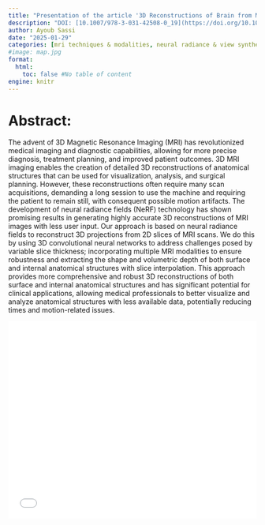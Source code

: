 ```yaml
---
title: "Presentation of the article '3D Reconstructions of Brain from MRI Scans Using Neural Radiance Fields'"
description: "DOI: [10.1007/978-3-031-42508-0_19](https://doi.org/10.1007/978-3-031-42508-0_19){target='_blank'}"
author: Ayoub Sassi
date: "2025-01-29"
categories: [mri techniques & modalities, neural radiance & view synthesis, structure-from-motion & volumetric modeling]
#image: map.jpg
format:
  html:
    toc: false #No table of content
engine: knitr
---
```


# Abstract:

The advent of 3D Magnetic Resonance Imaging (MRI) has revolutionized medical imaging and diagnostic capabilities, allowing for more precise diagnosis, treatment planning, and improved patient outcomes. 3D MRI imaging enables the creation of detailed 3D reconstructions of anatomical structures that can be used for visualization, analysis, and surgical planning. However, these reconstructions often require many scan acquisitions, demanding a long session to use the machine and requiring the patient to remain still, with consequent possible motion artifacts. The development of neural radiance fields (NeRF) technology has shown promising results in generating highly accurate 3D reconstructions of MRI images with less user input. Our approach is based on neural radiance fields to reconstruct 3D projections from 2D slices of MRI scans. We do this by using 3D convolutional neural networks to address challenges posed by variable slice thickness; incorporating multiple MRI modalities to ensure robustness and extracting the shape and volumetric depth of both surface and internal anatomical structures with slice interpolation. This approach provides more comprehensive and robust 3D reconstructions of both surface and internal anatomical structures and has significant potential for clinical applications, allowing medical professionals to better visualize and analyze anatomical structures with less available data, potentially reducing times and motion-related issues.

![](../../../docs/journalclub/pdfs/2025_01_29_Ayoub_NeRF_brain_MRI.pdf){width=100% height=400}
